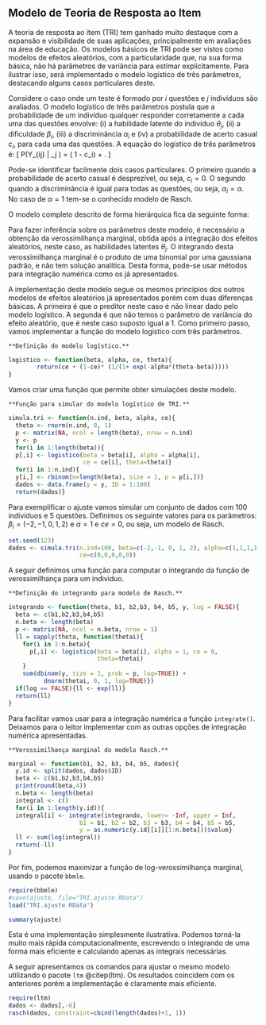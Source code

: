 ## Modelo de Teoria de Resposta ao Item {#sec:tri}

A teoria de resposta ao item (TRI) tem ganhado muito destaque com a expansão e
visibilidade de suas aplicações, principalmente em avaliações na área de
educação.  Os modelos básicos de TRI pode ser vistos como modelos de efeitos
aleatórios, com a particularidade que, na sua forma básica, não há parâmetros de
variância para estimar explicitamente.  Para ilustrar isso, será implementado o
modelo logístico de três parâmetros, destacando alguns casos particulares deste.

Considere o caso onde um teste é formado por $i$ questões e $j$ indivíduos são
avaliados.  O modelo logístico de três parâmetros postula que a probabilidade de
um indivíduo qualquer responder corretamente a cada uma das questões envolve:
(i) a habilidade latente do individuo $\theta_j$, (ii) a dificuldade $\beta_i$,
(iii) a discriminância $\alpha_i$ e (iv) a probabilidade de acerto casual $c_i$,
para cada uma das questões.  A equação do logístico de três parâmetros é:
\[
P(Y_{ij} | \theta_j ) = ( 1 - c_i) + \frac{c_i}{1 + \exp\{-\alpha_i(\theta_j - \beta_i)\}} .
\]

Pode-se identificar facilmente dois casos particulares.
 O primeiro quando a probabilidade de acerto casual é desprezível, ou seja, $c_i = 0$. 
 O segundo quando a discriminância  é igual para todas as questões, ou seja, $\alpha_i = \alpha$.  
 No caso de $\alpha =1$ tem-se o conhecido modelo de Rasch.

O modelo completo descrito de forma hierárquica fica da seguinte forma:
\begin{align*}
  Y_{ij} | \theta_j &\sim B(n = 1, p_{ij}) \\
  \theta_j &\sim N(0, 1).
\end{align*}

Para fazer inferência sobre os parâmetros deste modelo, é necessário a obtenção da verossimilhança marginal, obtida após a integração dos efeitos aleatórios, neste caso, as habilidades latentes $\theta_j$. O integrando desta verossimilhança marginal é o produto de uma binomial por uma gaussiana padrão, 
e não tem solução analítica. Desta forma, pode-se usar métodos para integração numérica 
como os já apresentados.

A implementação deste modelo segue os mesmos princípios dos outros modelos de efeitos aleatórios já apresentados porém com duas diferenças básicas. A primeira é que o preditor neste caso é não linear dado pelo modelo logístico. A segunda é que não temos o parâmetro de variância do efeito aleatório, 
que é neste caso suposto igual a $1$. 
Como primeiro passo, vamos implementar a função do modelo logístico com três parâmetros.

```lemma
**Definição do modelo logístico.**
```

```r
logistico <- function(beta, alpha, ce, theta){
        return(ce + (1-ce)* (1/(1+ exp(-alpha*(theta-beta)))))
}
```

Vamos criar uma função que permite obter simulações deste modelo.

```lemma
**Função para simular do modelo logístico de TRI.**
```

```r
simula.tri <- function(n.ind, beta, alpha, ce){
  theta <- rnorm(n.ind, 0, 1)
  p <- matrix(NA, ncol = length(beta), nrow = n.ind)
  y <- p
  for(i in 1:length(beta)){
  p[,i] <- logistico(beta = beta[i], alpha = alpha[i], 
                     ce = ce[i], theta=theta)}
  for(i in 1:n.ind){
  y[i,] <- rbinom(n=length(beta), size = 1, p = p[i,])}
  dados <- data.frame(y = y, ID = 1:100)
  return(dados)}
```

Para exemplificar o ajuste vamos simular um conjunto de dados com $100$ indivíduos e $5$ questões.
Definimos os seguinte valores para os parâmetros: 
$\beta_i = (-2,-1,0,1,2)$ e $\alpha = 1$ e $ce = 0$, ou seja, um modelo de Rasch. 

```r
set.seed(123)
dados <- simula.tri(n.ind=100, beta=c(-2,-1, 0, 1, 2), alpha=c(1,1,1,1,1), 
                    ce=c(0,0,0,0,0))
```

A seguir definimos uma função para computar o integrando da função de verossimilhança para um individuo.

```lemma
**Definição do integrando para modelo de Rasch.**
```

```r
integrando <- function(theta, b1, b2,b3, b4, b5, y, log = FALSE){
  beta <- c(b1,b2,b3,b4,b5)
  n.beta <- length(beta)
  p <- matrix(NA, ncol = n.beta, nrow = 1)
  ll = sapply(theta, function(thetai){
    for(i in 1:n.beta){
      p[,i] <- logistico(beta = beta[i], alpha = 1, ce = 0, 
                         theta=thetai)
    }
    sum(dbinom(y, size = 1, prob = p, log=TRUE)) + 
          dnorm(thetai, 0, 1, log=TRUE)})
  if(log == FALSE){ll <- exp(ll)}
  return(ll)
}
```

Para facilitar vamos usar para a integração numérica a função `integrate()`. 
Deixamos para o leitor implementar com as outras opções de integração numérica apresentadas.

```lemma
**Verossimilhança marginal do modelo Rasch.**
```

```r
marginal <- function(b1, b2, b3, b4, b5, dados){
  y.id <- split(dados, dados$ID)
  beta <- c(b1,b2,b3,b4,b5)
  print(round(beta,4))
  n.beta <- length(beta)
  integral <- c()
  for(i in 1:length(y.id)){
  integral[i] <- integrate(integrando, lower= -Inf, upper = Inf, 
                    b1 = b1, b2 = b2, b3 = b3, b4 = b4, b5 = b5, 
                    y = as.numeric(y.id[[i]][1:n.beta]))$value}
  ll <- sum(log(integral))
  return(-ll)
}
```

Por fim, podemos maximizar a função de log-verossimilhança marginal, usando o pacote `bbmle`.

```r
require(bbmle)
#save(ajuste, file="TRI.ajuste.RData")
load("TRI.ajuste.RData")
```

```r
summary(ajuste)
```

Esta é uma implementação simplesmente ilustrativa. 
Podemos torná-la muito mais rápida computacionalmente, 
escrevendo o integrando de uma forma mais eficiente e 
calculando apenas as integrais necessárias.

A seguir apresentamos os comandos para ajustar o mesmo modelo
utilizando o pacote `ltm` \@citep(ltm).
Os resultados coincidem com os anteriores porém a implementação
é claramente mais eficiente.

```r
require(ltm)
dados <- dados[,-6]
rasch(dados, constraint=cbind(length(dados)+1, 1))
```
